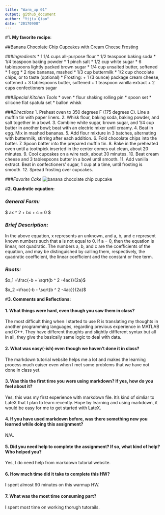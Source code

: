 ```yaml
---
title: "Warm_up 01"
output: github_document
author: "Yijia Qiao"
date: "20170908"
---
```

#**1. My favorite recipe:**

##[Banana Chocolate Chip Cupcakes with Cream Cheese Frosting](http://allrecipes.com/recipe/255301/banana-chocolate-chip-cupcakes-with-cream-cheese-frosting/?internalSource=hn_carousel%2001_Banana-Chocolate%20Chip%20Cupcakes&referringId=377&referringContentType=recipe%20hub&referringPosition=carousel%2001)

###_Ingredients_
* 1 1/4 cups all-purpose flour
* 1/2 teaspoon baking soda
* 1/4 teaspoon baking powder
* 1 pinch salt
* 1/2 cup white sugar
* 6 tablespoons lightly packed brown sugar
* 1/4 cup unsalted butter, softened
* 1 egg
* 2 ripe bananas, mashed
* 1/3 cup buttermilk
* 1/2 cup chocolate chips, or to taste (optional)
* Frosting:
    + 1 (3 ounce) package cream cheese, softened
    + 3 tablespoons butter, softened
    + 1 teaspoon vanilla extract
    + 2 cups confectioners sugar

###_Special Kitchen Tools_
* oven
* flour shaking rolling pin
* spoon set
* silicone flat spatula set
* ballon whisk

###_Directions_
1. Preheat oven to 350 degrees F (175 degrees C). Line a muffin tin with paper liners.
2. Whisk flour, baking soda, baking powder, and salt together in a bowl.
3. Combine white sugar, brown sugar, and 1/4 cup butter in another bowl; beat with an electric mixer until creamy. 
4. Beat in egg. Mix in mashed bananas. 
5. Add flour mixture in 3 batches, alternating with buttermilk, stirring after each addition. 
6. Fold chocolate chips into the batter.
7. Spoon batter into the prepared muffin tin.
8. Bake in the preheated oven until a toothpick inserted in the center comes out clean, about 20 minutes. 
9. Cool cupcakes on a wire rack, about 30 minutes.
10. Beat cream cheese and 3 tablespoons butter in a bowl until smooth. 
11. Add vanilla extract. Beat in confectioners' sugar, 1 cup at a time, until frosting is smooth.
12. Spread frosting over cupcakes.

###_Favorite Cake_
![banana chocolate chip cupcake](http://images.media-allrecipes.com/userphotos/720x405/3938649.jpg)

#**2. Quadratic equation:**

### _General Form:_
$ ax ^ 2 + bx + c = 0 $

### _Brief Description:_
In the above equation, x represents an unknown, and a, b, and c represent known numbers such that a is not equal to 0. If a = 0, then the equation is linear, not quadratic. The numbers a, b, and c are the coefficients of the equation, and may be distinguished by calling them, respectively, the quadratic coefficient, the linear coefficient and the constant or free term.

### _Roots:_
$x_1 =\frac{-b + \sqrt{b ^ 2 -4ac}}{2a}$

$x_2 =\frac{-b - \sqrt{b ^ 2 -4ac}}{2a}$

#**3. Comments and Reflections: **


#### 1. What things were hard, even though you saw them in class?
The most difficult thing when I started to use R is translating my thoughts in another programming languages, regarding previous experience in MATLAB and C++. They have different thoughts and slightly diffferent syntax but all in all, they give the basically same logic to deal with data. 

#### 2. What was easy(-ish) even though we haven't done it in class?
The markdown tutorial website helps me a lot and makes the learning process much eaiser even when I met some problems that we have not done in class yet.

#### 3. Was this the first time you were using markdown? If yes, how do you feel about it?
Yes, this was my first experience with markdown file. It's kind of simliar to LateX that I plan to learn recently. Hope by learning and using markdown, it would be easy for me to get started with LateX.

#### 4. If you have used markdown before, was there something new you learned while doing this assignment?
N/A.

#### 5. Did you need help to complete the assignment? If so, what kind of help? Who helped you?
Yes, I do need help from markdown tutorial website.

#### 6. How much time did it take to complete this HW?
I spent almost 90 minutes on this warmup HW.

#### 7. What was the most time consuming part?
I spent most time on working thorugh tutorails.